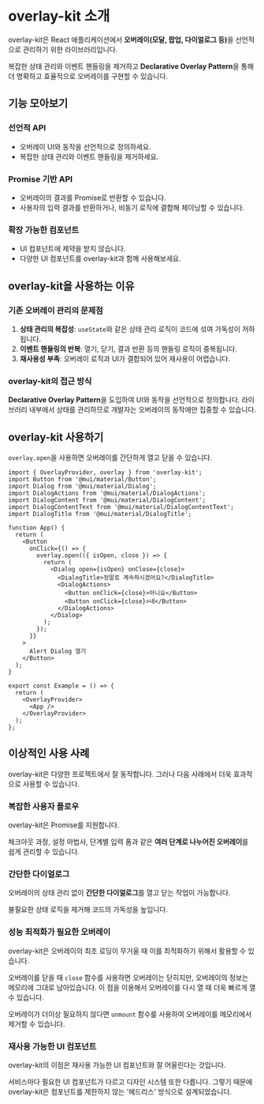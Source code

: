 
# overlay-kit 소개

overlay-kit은 React 애플리케이션에서 <b>오버레이(모달, 팝업, 다이얼로그 등)</b>을 선언적으로 관리하기 위한 라이브러리입니다.

복잡한 상태 관리와 이벤트 핸들링을 제거하고 **Declarative Overlay Pattern**을 통해 더 명확하고 효율적으로 오버레이를 구현할 수 있습니다.

## 기능 모아보기

### 선언적 API

- 오버레이 UI와 동작을 선언적으로 정의하세요.
- 복잡한 상태 관리와 이벤트 핸들링을 제거하세요.

### Promise 기반 API

- 오버레이의 결과를 Promise로 반환할 수 있습니다.
- 사용자의 입력 결과를 반환하거나, 비동기 로직에 결합해 체이닝할 수 있습니다.

### 확장 가능한 컴포넌트

- UI 컴포넌트에 제약을 받지 않습니다.
- 다양한 UI 컴포넌트를 overlay-kit과 함께 사용해보세요.

## overlay-kit을 사용하는 이유

### 기존 오버레이 관리의 문제점

1. **상태 관리의 복잡성**: `useState`와 같은 상태 관리 로직이 코드에 섞여 가독성이 저하됩니다.
2. **이벤트 핸들링의 반복**: 열기, 닫기, 결과 반환 등의 핸들링 로직이 중복됩니다.
3. **재사용성 부족**: 오버레이 로직과 UI가 결합되어 있어 재사용이 어렵습니다.

### overlay-kit의 접근 방식

**Declarative Overlay Pattern**을 도입하여 UI와 동작을 선언적으로 정의합니다.
라이브러리 내부에서 상태를 관리하므로 개발자는 오버레이의 동작에만 집중할 수 있습니다.

## overlay-kit 사용하기

`overlay.open`을 사용하면 오버레이를 간단하게 열고 닫을 수 있습니다.

<Sandpack>

```tsx Example.tsx active
import { OverlayProvider, overlay } from 'overlay-kit';
import Button from '@mui/material/Button';
import Dialog from '@mui/material/Dialog';
import DialogActions from '@mui/material/DialogActions';
import DialogContent from '@mui/material/DialogContent';
import DialogContentText from '@mui/material/DialogContentText';
import DialogTitle from '@mui/material/DialogTitle';

function App() {
  return (
    <Button
      onClick={() => {
        overlay.open(({ isOpen, close }) => {
          return (
            <Dialog open={isOpen} onClose={close}>
              <DialogTitle>정말로 계속하시겠어요?</DialogTitle>
              <DialogActions>
                <Button onClick={close}>아니요</Button>
                <Button onClick={close}>네</Button>
              </DialogActions>
            </Dialog>
          );
        });
      }}
    >
      Alert Dialog 열기
    </Button>
  );
}

export const Example = () => {
  return (
    <OverlayProvider>
      <App />
    </OverlayProvider>
  );
};
```

</Sandpack>

## 이상적인 사용 사례

overlay-kit은 다양한 프로젝트에서 잘 동작합니다. 그러나 다음 사례에서 더욱 효과적으로 사용할 수 있습니다.

### 복잡한 사용자 플로우

overlay-kit은 Promise를 지원합니다.

체크아웃 과정, 설정 마법사, 단계별 입력 폼과 같은 **여러 단계로 나누어진 오버레이**를 쉽게 관리할 수 있습니다.

### 간단한 다이얼로그

오버레이의 상태 관리 없이 **간단한 다이얼로그**를 열고 닫는 작업이 가능합니다.

불필요한 상태 로직을 제거해 코드의 가독성을 높입니다.

### 성능 최적화가 필요한 오버레이

overlay-kit은 오버레이의 최초 로딩이 무거울 때 이를 최적화하기 위해서 활용할 수 있습니다.

오버레이를 닫을 때 `close` 함수를 사용하면 오버레이는 닫히지만, 오버레이의 정보는 메모리에 그대로 남아있습니다.
이 점을 이용해서 오버레이를 다시 열 때 더욱 빠르게 열 수 있습니다.

오버레이가 더이상 필요하지 않다면 `unmount` 함수를 사용하여 오버레이를 메모리에서 제거할 수 있습니다.

### 재사용 가능한 UI 컴포넌트

overlay-kit의 이점은 재사용 가능한 UI 컴포넌트와 잘 어울린다는 것입니다.

서비스마다 필요한 UI 컴포넌트가 다르고 디자인 시스템 또한 다릅니다.
그렇기 때문에 overlay-kit은 컴포넌트를 제한하지 않는 '헤드리스' 방식으로 설계되었습니다.

